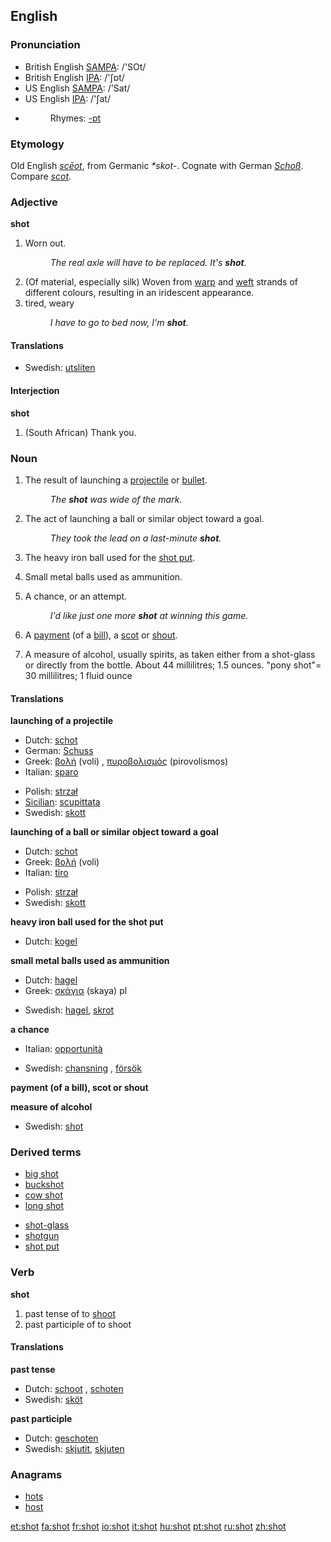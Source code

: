 ==English==

{{rank|shown|escape|Mr|926|shot|warm|sufficient|conduct}}

===Pronunciation===
*British English [[w:SAMPA|SAMPA]]: /'SOt/
*British English [[w:IPA|IPA]]: /'ʃɒt/
*US English [[w:SAMPA|SAMPA]]: /'Sat/
*US English [[w:IPA|IPA]]: /'ʃat/
*{{audio|en-us-shot.ogg|Audio (US)}}
*:Rhymes: [[Rhymes:English:-ɒt|-ɒt]]
===Etymology===
Old English ''[[sceot|scēot]]'', from Germanic ''*skot-''.  Cognate with German ''[[Schoß]]''.  Compare ''[[scot]]''.

===Adjective===
'''shot'''

# {{colloquial}} Worn out.
#: ''The real axle will have to be replaced.  It's '''shot'''.''
# (Of material, especially silk) Woven from [[warp]] and [[weft]] strands of different colours, resulting in an iridescent appearance.
# tired, weary
#: ''I have to go to bed now, I'm '''shot'''.''

====Translations====
{{top}}
*Swedish: [[utsliten]]
{{bottom}}

====Interjection====
'''shot'''

# {{colloquial}} (South African) Thank you.

===Noun===
{{en-noun}}

# The result of launching a [[projectile]] or [[bullet]].
#: ''The '''shot''' was wide of the mark.''
# {{sports}} The act of launching a ball or similar object toward a goal.
#: ''They took the lead on a last-minute '''shot'''.''
# The heavy iron ball used for the [[shot put]].
# {{uncountable}} Small metal balls used as ammunition.
# A chance, or an attempt.
#: ''I'd like just one more '''shot''' at winning this game.''
# {{finance}} A [[payment]] (of a [[bill]]), a [[scot]] or [[shout]].
# A measure of alcohol, usually spirits, as taken either from a shot-glass or directly from the bottle.  About 44 millilitres; 1.5 ounces.  "pony shot"= 30 millilitres; 1 fluid ounce

====Translations====
'''launching of a projectile'''
{{top}}
*Dutch: [[schot]] {{n}}
*German: [[Schuss]]
*Greek: [[βολή]] (voli) {{f}}, [[πυροβολισμός]] (pirovolismos) {{m}}
*Italian: [[sparo]] {{m}}
{{mid}}
*Polish: [[strzał]] {{m}}
*[[Sicilian]]: [[scupittata]] {{f}}
*Swedish: [[skott]] {{n}}
{{bottom}}

'''launching of a ball or similar object toward a goal'''
{{top}}
*Dutch: [[schot]] {{n}}
*Greek: [[βολή]] (voli) {{f}}
*Italian: [[tiro]] {{m}}
{{mid}}
*Polish: [[strzał]] {{m}}
*Swedish: [[skott]] {{n}}
{{bottom}}

'''heavy iron ball used for the shot put'''
{{top}}
*Dutch: [[kogel]] {{m}}
{{mid}}
{{bottom}}

'''small metal balls used as ammunition'''
{{top}}
*Dutch: [[hagel]] {{m}}
*Greek: [[σκάγια]] (skaya) {{n}} pl
{{mid}}
*Swedish: [[hagel]], [[skrot]]
{{bottom}}

'''a chance'''
{{top}}
*Italian: [[opportunità]] {{f}}
{{mid}}
*Swedish: [[chansning]] {{c}}, [[försök]] {{n}}
{{bottom}}

'''payment (of a bill), scot or shout'''
{{top}}
{{mid}}
{{bottom}}

'''measure of alcohol'''
{{top}}
{{mid}}
*Swedish: [[shot#Swedish|shot]] {{c}}
{{bottom}}

===Derived terms===
{{top}}
*[[big shot]]
*[[buckshot]]
*[[cow shot]]
*[[long shot]]
{{mid}}
*[[shot-glass]]
*[[shotgun]]
*[[shot put]]
{{bottom}}

===Verb===
'''shot'''

# past tense of to [[shoot]]
# past participle of to shoot

====Translations====
'''past tense'''
{{top}}
*Dutch: [[schoot]] {{s}}, [[schoten]] {{p}}
*Swedish: [[sköt]]
{{bottom}}

'''past participle'''
{{top}}
*Dutch: [[geschoten]]
*Swedish: [[skjutit]], [[skjuten]]
{{bottom}}

===Anagrams===
*[[hots]]
*[[host]]

[[et:shot]]
[[fa:shot]]
[[fr:shot]]
[[io:shot]]
[[it:shot]]
[[hu:shot]]
[[pt:shot]]
[[ru:shot]]
[[zh:shot]]